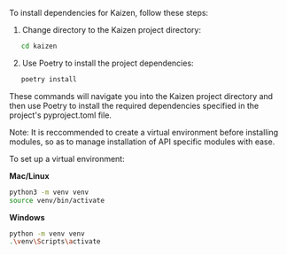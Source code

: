 To install dependencies for Kaizen, follow these steps:

1. Change directory to the Kaizen project directory:
```bash copy
   cd kaizen
```

2. Use Poetry to install the project dependencies:
```bash copy
   poetry install
```

These commands will navigate you into the Kaizen project directory and then use Poetry to install the required dependencies specified in the project's pyproject.toml file.

Note: It is reccommended to create a virtual environment before installing modules, so as to manage installation of API specific modules with ease.

To set up a virtual environment:

   **Mac/Linux**
   ```bash
   python3 -m venv venv
   source venv/bin/activate
   ```

   **Windows**
   ```bash
   python -m venv venv
   .\venv\Scripts\activate
   ```
